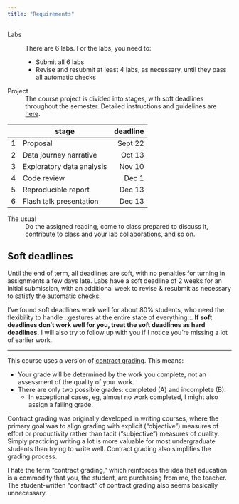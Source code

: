 ```yaml
---
title: "Requirements"
---
```


Labs
 ~ There are 6 labs.  For the labs, you need to: 

    - Submit all 6 labs
    - Revise and resubmit at least 4 labs, as necessary, until they pass all automatic checks

Project
 ~ The course project is divided into stages, with soft deadlines throughout the semester.  Detailed instructions and guidelines are [here](project).  

|    | stage                     | deadline |
|----|---------------------------|---------:|
|  1 | Proposal                  | Sept 22  |
|  2 | Data journey narrative    | Oct  13  |
|  3 | Exploratory data analysis | Nov  10  |
|  4 | Code review               | Dec   1  |
|  5 | Reproducible report       | Dec  13  |
|  6 | Flash talk presentation   | Dec  13  |

The usual
 ~ Do the assigned reading, come to class prepared to discuss it, contribute to class and your lab collaborations, and so on. 


## Soft deadlines

Until the end of term, all deadlines are soft, with no penalties for turning in assignments a few days late.  Labs have a soft deadline  of 2 weeks for an initial submission, with an additional week to revise & resubmit as necessary to satisfy the automatic checks. 

::: aside
I've found soft deadlines work well for about 80% students, who need the flexibility to handle ::gestures at the entire state of everything::.  **If soft deadlines don't work well for you, treat the soft deadlines as hard deadlines.**  I will also try to follow up with you if I notice you're missing a lot of earlier work.  
:::

---

This course uses a version of [contract grading](https://en.wikipedia.org/wiki/Contract_grading).  This means: 

- Your grade will be determined by the work you complete, not an assessment of the quality of your work. 
- There are only two possible grades: completed (A) and incomplete (B).  
    - In exceptional cases, eg, almost no work completed, I might also assign a failing grade.  
    
::: aside
Contract grading was originally developed in writing courses, where the primary goal was to align grading with explicit ("objective") measures of effort or productivity rather than tacit ("subjective") measures of quality.  Simply practicing writing a lot is more valuable for most undergraduate students than trying to write well.  Contract grading also simplifies the grading process.  

I hate the term "contract grading," which reinforces the idea that education is a commodity that you, the student, are purchasing from me, the teacher.  The student-written "contract" of contract grading also seems basically unnecessary.  
:::

